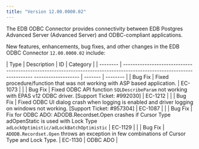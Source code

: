 ```yaml
---
title: "Version 12.00.0000.02"
---
```


The EDB ODBC Connector provides connectivity between EDB Postgres Advanced Server (Advanced Server) and ODBC-compliant applications.

New features, enhancements, bug fixes, and other changes in the EDB ODBC Connector `12.00.0000.02` include:

| Type     | Description                                                                                                                                | ID      | Category |
| -------- | ---------------------------------------------------------------------------------------------------------------------- ------------------- | ------- | -------- |
| Bug Fix  | Fixed procedure/function that was not working with ASP based application.                                                                  | EC-1073 |          |
| Bug Fix  | Fixed ODBC API function `SQLDescribeParam` not working with EPAS v12 ODBC driver. [Support Ticket: #992030]                                | EC-1212 |          |
| Bug Fix  | Fixed ODBC UI dialog crash when logging is enabled and driver logging on windows not working. [Support Ticket: #957304]                    | EC-1087 |          |
| Bug Fix  | Fix for ODBC ADO: ADODB.Recordset.Open crashes if Cursor Type adOpenStatic is used with Lock Type `adLockOptimistic/adLockBatchOptimistic` | EC-1129 |          |
| Bug Fix  | `ADODB.Recordset.Open` throws an exception in few combinations of Cursor Type and Lock Type.                                               | EC-1130 | ODBC ADO |
